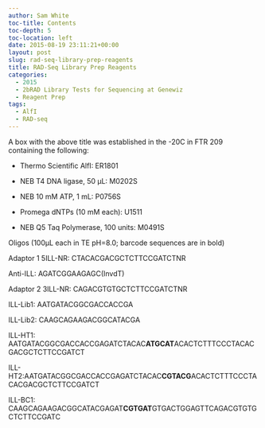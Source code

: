```yaml
---
author: Sam White
toc-title: Contents
toc-depth: 5
toc-location: left
date: 2015-08-19 23:11:21+00:00
layout: post
slug: rad-seq-library-prep-reagents
title: RAD-Seq Library Prep Reagents
categories:
  - 2015
  - 2bRAD Library Tests for Sequencing at Genewiz
  - Reagent Prep
tags:
  - AlfI
  - RAD-seq
---
```


A box with the above title was established in the -20C in FTR 209 containing the following:




    
  * Thermo Scientific AlfI: ER1801

    
  * NEB T4 DNA ligase, 50 μL: M0202S

    
  * NEB 10 mM ATP, 1 mL: P0756S

    
  * Promega dNTPs (10 mM each): U1511

    
  * NEB Q5 Taq Polymerase, 100 units: M0491S



Oligos (100μL each in TE pH=8.0; barcode sequences are in bold)

Adaptor 1
5ILL-NR: CTACACGACGCTCTTCCGATCTNR

Anti-ILL: AGATCGGAAGAGC(InvdT)

Adaptor 2
3ILL-NR: CAGACGTGTGCTCTTCCGATCTNR

ILL-Lib1: AATGATACGGCGACCACCGA

ILL-Lib2: CAAGCAGAAGACGGCATACGA

ILL-HT1: AATGATACGGCGACCACCGAGATCTACAC**ATGCAT**ACACTCTTTCCCTACACGACGCTCTTCCGATCT

ILL-HT2:AATGATACGGCGACCACCGAGATCTACAC**CGTACG**ACACTCTTTCCCTACACGACGCTCTTCCGATCT

ILL-BC1: CAAGCAGAAGACGGCATACGAGAT**CGTGAT**GTGACTGGAGTTCAGACGTGTGCTCTTCCGATC
